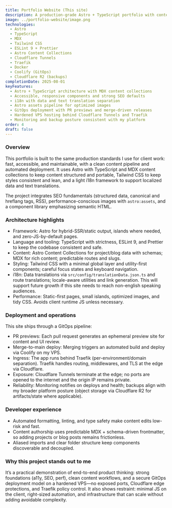 ```yaml
---
title: Portfolio Website (This site)
description: A production-grade Astro + TypeScript portfolio with content collections, i18n, SEO, performance optimizations, and a GitOps deployment to a hardened VPS behind Cloudflare Tunnels and Traefik.
image: ../portfolio-website/image.png
technologies:
  - Astro
  - TypeScript
  - MDX
  - Tailwind CSS
  - ESLint 9 + Prettier
  - Astro Content Collections
  - Cloudflare Tunnels
  - Traefik
  - Docker
  - Coolify (GitOps)
  - Cloudflare R2 (backups)
completionDate: 2025-08-01
keyFeatures:
  - Astro + TypeScript architecture with MDX content collections
  - Accessible, responsive components and strong SEO defaults
  - i18n with data and text translation separation
  - Astro assets pipeline for optimized images
  - GitOps deployment with PR previews and merge-driven releases
  - Hardened VPS hosting behind Cloudflare Tunnels and Traefik
  - Monitoring and backup posture consistent with my platform
order: 4
draft: false
---
```


### Overview

This portfolio is built to the same production standards I use for client work: fast, accessible, and maintainable, with a clean content pipeline and automated deployment. It uses Astro with TypeScript and MDX content collections to keep content structured and portable, Tailwind CSS to keep styles consistent and lean, and a light i18n framework to support localized data and text translations.

The project integrates SEO fundamentals (structured data, canonical and hreflang tags, RSS), performance-conscious images with `astro:assets`, and a component library emphasizing semantic HTML.

### Architecture highlights

- Framework: Astro for hybrid-SSR/static output, islands where needed, and zero-JS-by-default pages.
- Language and tooling: TypeScript with strictness, ESLint 9, and Prettier to keep the codebase consistent and safe.
- Content: Astro Content Collections for project/blog data with schemas; MDX for rich content; predictable routes and slugs.
- Styling: Tailwind CSS with a minimal global layer and utility-first components; careful focus states and keyboard navigation.
- i18n: Data translations via `src/config/translationData.json.ts` and route translations; locale-aware utilities and
  link generation. This will support future growth if this site needs to reach non-english speaking audiences.
- Performance: Static-first pages, small islands, optimized images, and tidy CSS. Avoids client runtime JS unless necessary.

### Deployment and operations

This site ships through a GitOps pipeline:

- PR previews: Each pull request generates an ephemeral preview site for content and UI review.
- Merge-to-main deploy: Merging triggers an automated build and deploy via Coolify on my VPS.
- Ingress: The app runs behind Traefik (per-environment/domain separation). Traefik handles routing, middlewares, and TLS at the edge via Cloudflare.
- Exposure: Cloudflare Tunnels terminate at the edge; no ports are opened to the internet and the origin IP remains private.
- Reliability: Monitoring notifies on deploys and health; backups align with my broader platform posture (object storage via Cloudflare R2 for artifacts/state where applicable). 

### Developer experience

- Automated formatting, linting, and type safety make content edits low-risk and fast.
- Content authorship uses predictable MDX + schema-driven frontmatter, so adding projects or blog posts remains frictionless.
- Aliased imports and clear folder structure keep components discoverable and decoupled.

### Why this project stands out to me

It’s a practical demonstration of end-to-end product thinking: strong foundations (a11y, SEO, perf), clean content workflows, and a secure GitOps deployment model on a hardened VPS—no exposed ports, Cloudflare edge protections, and Traefik policy control. It also shows restraint: minimal JS on the client, right-sized automation, and infrastructure that can scale without adding avoidable complexity.
